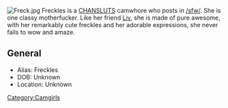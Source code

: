 [[File:Freck.jpg|thumb]]
Freckles is a [[CHANSLUTS]] camwhore who posts in [[/sfw/]]. She is one classy motherfucker. Like her friend [[Liv]], she is made of pure awesome, with her remarkably cute freckles and her adorable expressions, she never fails to wow and amaze.

== General ==
* Alias: Freckles
* DOB: Unknown
* Location: Unknown

{{DickteaseWhores}}
[[Category:Camgirls]]